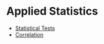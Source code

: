 # Applied Statistics


  + [Statistical Tests](./basic-tests.ipynb)
  + [Correlation](./correlation-2.ipynb)
